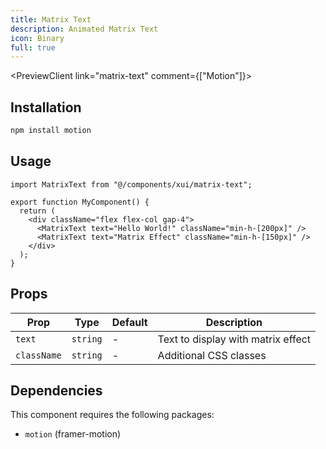 ```yaml
---
title: Matrix Text
description: Animated Matrix Text
icon: Binary
full: true
---
```



<PreviewClient link="matrix-text" comment={["Motion"]}>
  <MatrixText text="Hello World!" className="min-h-[200px]" />
</PreviewClient>

## Installation

```bash
npm install motion
```

## Usage

```tsx
import MatrixText from "@/components/xui/matrix-text";

export function MyComponent() {
  return (
    <div className="flex flex-col gap-4">
      <MatrixText text="Hello World!" className="min-h-[200px]" />
      <MatrixText text="Matrix Effect" className="min-h-[150px]" />
    </div>
  );
}
```

## Props

| Prop | Type | Default | Description |
| ---- | ---- | ------- | ----------- |
| `text` | `string` | - | Text to display with matrix effect |
| `className` | `string` | - | Additional CSS classes |

## Dependencies

This component requires the following packages:

- `motion` (framer-motion)
